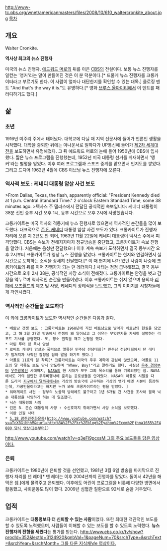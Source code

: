 http://www-tc.pbs.org/wnet/americanmasters/files/2008/10/610_waltercronkite_about.jpg
[[목차]]
== 개요 ==
Walter Cronkite.

'''역사상 최고의 뉴스 진행자'''

미국의 뉴스 진행자. [[에드워드 머로]]의 뒤를 이은 [[CBS(미국 방송)|CBS]]의 전설이다. 보통 뉴스 진행자를 일컫는 '앵커'라는 말이 만들어진 것은 이 분 덕분이다.[* 드물게 뉴스 진행자를 크롱카이터라고 부르기도 한다. 이 사람이 얼마나 대단한지를 확인할 수 있는 대목.] 클로징 멘트 "And that's the way it is."도 유명하다.[* 영화 [[브루스 올마이티]]에서 이 멘트를 패러디하기도 했다.]
== 삶 ==
=== 초년 ===
1916년 미주리 주에서 태어났다. 대학교에 다닐 때 지역 신문사에 들어가 언론인 생활을 시작했다. 대학을 중퇴한 뒤에는 아나운서로 일하다가 UP통신에 들어가 [[제2차 세계대전]]을 보도하면서 유명해졌다. 그 뒤 에드워드 머로의 눈에 들어 1950년에 CBS에 입사했다. 짧은 뉴스 프로그램을 진행했는데, 1952년 미국 대통령 선거를 취재하면서 '앵커'라는 별명을 얻었다. 이후 여러 프로그램과 스포츠 중계를 맡으면서 인지도를 쌓았다. 그리고 드디어 1962년 4월에 CBS 이브닝 뉴스 진행자에 오른다.
=== 역사적 보도 : 케네디 대통령 암살 사건 보도 ===
{{{#!HTML
<iframe width="420" height="315" src="https://www.youtube.com/embed/pDOojsg62O0?start=785" frameborder="0" allowfullscreen></iframe>
}}}
>From Dallas, Texas, the flash, apparently official: "President Kennedy died at 1 p.m. Central Standard Time." 2 o'clock Eastern Standard Time, some 38 minutes ago.
>텍사스 주 댈러스에서 전달된 공식적인 속보입니다: 케네디 대통령이 38분 전인 중부 시간 오후 1시, 동부 시간으로 오후 2시에 사망했습니다.

크롱카이트는 미국 역사의 격동기에 뉴스 진행자로 있으면서 역사적인 순간들을 많이 보도했다. 대표적으로 [[존 F. 케네디]] 대통령 암살 사건 보도가 있다. 크롱카이트가 진행자 자리에 오른 지 2년도 안 되어, 1963년 11월 22일에 케네디 대통령이 텍사스 주에서 피격당했다. CBS는 속보가 전해지자마자 정규방송을 중단했고, 크롱카이트가 속보 진행을 맡았다. 처음에는 음성만 전달했으나 이후 계속 속보가 도착하면서 결국 동부시간 오후 2시부터 크롱카이트가 영상 뉴스 진행을 맡았다. 크롱카이트는 현지와 연결하면서 실시간으로 도착하는 소식을 상세히 전달했다.[* 이 때 현지에 나가 있던 사람이 나중에 크롱카이트의 뒤를 이어 진행자가 되는 댄 레더이다.] 사태는 점점 급박해졌고, 결국 동부 시간으로 오후 2시 38분, 공식적인 사망 소식이 전해졌다. 크롱카이트는 안경을 벗고 감정을 억누르며 역사적인 순간을 만들어냈다. 이후 크롱카이트는 쉬지 않으며 용의자 [[리 하비 오즈월드]]의 체포 및 사망, 케네디의 장례식을 보도했고, 그의 이미지를 시청자들에게 각인시켰다.
=== 역사적인 순간들을 보도하다 ===
이 외에 크롱카이트가 보도한 역사적인 순간들은 다음과 같다.

 * 베트남 전쟁 보도 : 크롱카이트는 1968년에 직접 베트남으로 날아가 베트남의 현실을 담았고, 그 해 2월 27일 방송에서 전쟁이 왜 일어났고 그 이유는 무엇인지를 자세히 설명하는 리포트 기사를 방영했다. 또, 평소 원칙을 깨고 논평을 했다.
 * 마틴 루터 킹 목사 암살
 * 로버트 케네디 암살과 폭력으로 얼룩진 민주당 전당대회[* 민주당 전당대회에서 댄 레더가 밀쳐지자 사적인 감정을 담아 말을 하기도 했다.]
 * 아폴로 11호의 달 착륙[* 크롱카이트는 미국의 우주 계획에 관심이 많았으며, 아폴로 11호의 달 착륙도 보도 당시 안도하며 "Whew, Boy!"라고 말하기도 했다. 사실상 [[우주 경쟁]]부터 [[우주왕복선]] 시대까지, [[NASA]]의 한 시대가 모두 그의 목소리를 통해 기록되었던 셈. NASA에서도 거의 웬만한 우주비행사에 준하는 공로상들을 안겨줬다. NASA의 아폴로 시절을 다룬 드라마 [[지구에서 달까지]]에서는 가상의 방송국에 근무하는 가상의 앵커 에멧 시본이 등장하는데, 가공인물이라고는 하지만 누가 봐도 크롱카이트라는 평을 받았다. ]
 * 워터게이트 사건 : 정부의 노골적 방해에도 불구하고 1년 6개월 간 사건을 조사해 결국 닉슨 대통령을 사임하게 하는 데 일조했다.
 * 닉슨 대통령의 사임
 * 린든 B. 존슨 대통령의 사망 : 수신호까지 취해가면서 사망 소식을 보도했다.
 * 이란 인질 사태
 * [[5.18 광주민주화운동]]([[http://www.youtube.com/watch?v=aTcXBGibhhM&eurl=http%3A%2F%2Fkr%2Eblog%2Eyahoo%2Ecom%2Fjhna1655%2F4880 당시 영상(2분부터)]])
[[http://www.youtube.com/watch?v=q3eFl9pcxsM 그의 주요 보도들을 담은 영상이다.]]
=== 은퇴 ===
크롱카이트는 1980년에 은퇴할 것을 선언했고, 1981년 3월 6일 방송을 마지막으로 진행자 자리를 댄 레더[* 댄 레더는 이후 2004년까지 진행자를 맡았다. 둘이서 42년을 해먹은 셈.]에게 물려주고 은퇴했다. 이후에도 어린이 프로그램을 비롯해 다양한 방면에서 활동했고, 사회운동도 많이 했다. 2009년 심혈관 질환으로 92세로 숨을 거두었다. 
== 업적 ==
크롱카이트는 '''대통령보다 더 신뢰할 수 있는 사람'''이었다. 또한 최대한 객관적인 보도를 할 수 있도록 노력했으며, 사람들이 이해할 수 있는 보도를 할 수 있도록 노력했다. '''뉴스 진행자의 전형을 세웠다'''는 평가를 받는다.
[[http://www.ebs.co.kr/tv/show?prodId=352&lectId=3124920&gnbVal=1&pageNum=70&srchType=&srchText=&srchYear=&srchMonth= 그를 다룬 지식채널e 영상이다.]]

